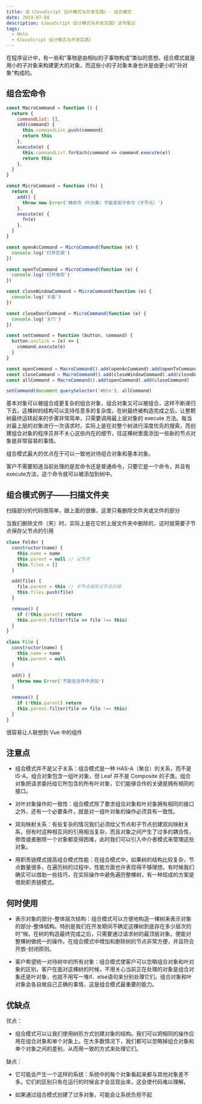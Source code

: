 ```yaml
---
title: 读《JavaScript 设计模式与开发实践》- 组合模式
date: 2019-07-08
description: 《JavaScript 设计模式与开发实践》读书笔记
tags:
  - Note
  - 《JavaScript 设计模式与开发实践》
---
```


在程序设计中，有一些和“事物是由相似的子事物构成”类似的思想。组合模式就是用小的子对象来构建更大的对象，而这些小的子对象本身也许是由更小的“孙对象”构成的。

## 组合宏命令

```js
const MacroCommand = function () {
  return {
    commandList: [],
    add(command) {
      this.commandList.push(command)
      return this
    },
    execute(e) {
      this.commandList.forEach(command => command.execute(e))
      return this
    },
  }
}

const MicroCommand = function (fn) {
  return {
    add() {
      throw new Error('微命令（叶对象）不能添加子命令（子节点）')
    },
    execute(e) {
      fn(e)
    },
  }
}

const openAcCommand = MicroCommand(function (e) {
  console.log('打开空调')
})

const openTvCommand = MicroCommand(function (e) {
  console.log('打开电视')
})

const closeWindowCommand = MicroCommand(function (e) {
  console.log('关窗')
})

const closeDoorCommand = MicroCommand(function (e) {
  console.log('关门')
})

const setCommand = function (button, command) {
  button.onclick = (e) => {
    command.execute(e)
  }
}

const openCommand = MacroCommand().add(openAcCommand).add(openTvCommand)
const closeCommand = MacroCommand().add(closeWindowCommand).add(closeDoorCommand)
const allCommand = MacroCommand().add(openCommand).add(closeCommand)

setCommand(document.querySelector('#btn'), allCommand)
```

基本对象可以被组合成更复杂的组合对象，组合对象又可以被组合，这样不断递归下去，这棵树的结构可以支持任意多的复杂度。在树最终被构造完成之后，让整颗树最终运转起来的步骤非常简单，只需要调用最上层对象的 execute 方法。每当对最上层的对象进行一次请求时，实际上是在对整个树进行深度优先的搜索，而创建组合对象的程序员并不关心这些内在的细节，往这棵树里面添加一些新的节点对象是非常容易的事情。

组合模式最大的优点在于可以一致地对待组合对象和基本对象。

客户不需要知道当前处理的是宏命令还是普通命令，只要它是一个命令，并且有execute方法，这个命令就可以被添加到树中。

## 组合模式例子——扫描文件夹

扫描部分的代码很简单，跟上面的很像，这里只看删除文件夹或文件的部分

当我们删除文件（夹）时，实际上是在它的上层文件夹中删除的，这时就需要子节点保存父节点的引用

```js
class Folder {
  constructor(name) {
    this.name = name
    this.parent = null // 父节点
    this.files = []
  }

  add(file) {
    file.parent = this // 子节点保存父节点引用
    this.files.push(file)
  }

  remove() {
    if (!this.parent) return
    this.parent.filter(file => file !== this)
  }
}

class File {
  constructor(name) {
    this.name = name
    this.parent = null
  }

  add() {
    throw new Error('不能在文件中添加')
  }

  remove() {
    if (!this.parent) return
    this.parent.filter(file => file !== this)
  }
}
```

很容易让人联想到 Vue 中的组件

## 注意点

* 组合模式并不是父子关系：组合模式是一种 HAS-A（聚合）的关系，而不是 IS-A。组合对象包含一组叶对象，但 Leaf 并不是 Composite 的子类。组合对象把请求委托给它所包含的所有叶对象，它们能够合作的关键是拥有相同的接口。

* 对叶对象操作的一致性：组合模式除了要求组合对象和叶对象拥有相同的接口之外，还有一个必要条件，就是对一组叶对象的操作必须具有一致性。

* 双向映射关系：有些复杂的情况我们必须给父节点和子节点创建双向映射关系，但有时这种相互间的引用相当复杂，而且对象之间产生了过多的耦合性，修改或者删除一个对象都变得困难，此时我们可以引入中介者模式来管理这些对象。

* 用职责链模式提高组合模式性能：在组合模式中，如果树的结构比较复杂，节点数量很多，在遍历树的过程中，性能方面也许表现得不够理想。有时候我们确实可以借助一些技巧，在实际操作中避免遍历整棵树，有一种现成的方案是借助职责链模式。

## 何时使用

* 表示对象的部分-整体层次结构：组合模式可以方便地构造一棵树来表示对象的部分-整体结构。特别是我们在开发期间不确定这棵树到底存在多少层次的时“候。在树的构造最终完成之后，只需要通过请求树的最顶层对象，便能对整棵树做统一的操作。在组合模式中增加和删除树的节点非常方便，并且符合开放-封闭原则。

* 客户希望统一对待树中的所有对象：组合模式使客户可以忽略组合对象和叶对象的区别，客户在面对这棵树的时候，不用关心当前正在处理的对象是组合对象还是叶对象，也就不用写一堆if、else语句来分别处理它们。组合对象和叶对象会各自做自己正确的事情，这是组合模式最重要的能力。

## 优缺点

优点：

* 组合模式可以让我们使用树形方式创建对象的结构。我们可以把相同的操作应用在组合对象和单个对象上。在大多数情况下，我们都可以忽略掉组合对象和单个对象之间的差别，从而用一致的方式来处理它们。

缺点：

* 它可能会产生一个这样的系统：系统中的每个对象看起来都与其他对象差不多。它们的区别只有在运行的时候会才会显现出来，这会使代码难以理解。

* 如果通过组合模式创建了过多对象，可能会让系统负担不起
